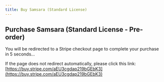 ```yaml
---
title: Buy Samsara (Standard License)
---
```



<Head>
  <meta httpEquiv="refresh" content="5; url='https://buy.stripe.com/aEU3cgdap219bGEbK3'" />
</Head>

## Purchase Samsara (Standard License - Pre-order)

You will be redirected to a Stripe checkout page to complete your purchase in 5 seconds…

If the page does not redirect automatically, please click this link: [https://buy.stripe.com/aEU3cgdap219bGEbK3](https://buy.stripe.com/aEU3cgdap219bGEbK3)
